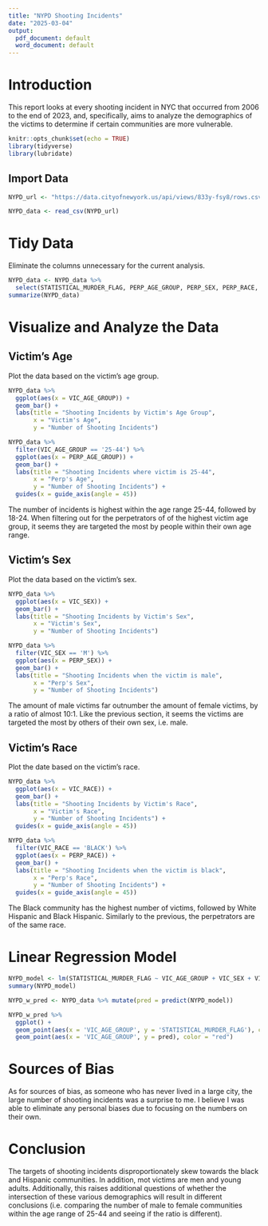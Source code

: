 ---
title: "NYPD Shooting Incidents"
date: "2025-03-04"
output:
  pdf_document: default
  word_document: default
---
# Introduction

This report looks at every shooting incident in NYC that occurred from 2006 to the end of 2023, and, specifically, aims to analyze the demographics of the victims to determine if certain communities are more vulnerable.


```{r setup, include=FALSE}
knitr::opts_chunk$set(echo = TRUE)
library(tidyverse)
library(lubridate)
```

## Import Data
```{r}
NYPD_url <- "https://data.cityofnewyork.us/api/views/833y-fsy8/rows.csv?accessType=DOWNLOAD"
```

```{r import_data,message=FALSE}
NYPD_data <- read_csv(NYPD_url)
```

# Tidy Data

Eliminate the columns unnecessary for the current analysis.
```{r tidy_data}
NYPD_data <- NYPD_data %>%
  select(STATISTICAL_MURDER_FLAG, PERP_AGE_GROUP, PERP_SEX, PERP_RACE, VIC_AGE_GROUP, VIC_SEX, VIC_RACE)
summarize(NYPD_data)
```

# Visualize and Analyze the Data

## Victim's Age

Plot the data based on the victim's age group.
```{r vic_age}
NYPD_data %>%
  ggplot(aes(x = VIC_AGE_GROUP)) +
  geom_bar() +
  labs(title = "Shooting Incidents by Victim's Age Group",
       x = "Victim's Age",
       y = "Number of Shooting Incidents")
```

```{r perp_age}
NYPD_data %>%
  filter(VIC_AGE_GROUP == '25-44') %>%
  ggplot(aes(x = PERP_AGE_GROUP)) +
  geom_bar() +
  labs(title = "Shooting Incidents where victim is 25-44",
       x = "Perp's Age",
       y = "Number of Shooting Incidents") +
  guides(x = guide_axis(angle = 45))
```


The number of incidents is highest within the age range 25-44, followed by 18-24. When filtering out for the perpetrators of of the highest victim age group, it seems they are targeted the most by people within their own age range.

## Victim's Sex

Plot the data based on the victim's sex.
```{r vic_sex}
NYPD_data %>%
  ggplot(aes(x = VIC_SEX)) +
  geom_bar() +
  labs(title = "Shooting Incidents by Victim's Sex",
       x = "Victim's Sex",
       y = "Number of Shooting Incidents")
```

```{r perp_sex}
NYPD_data %>%
  filter(VIC_SEX == 'M') %>%
  ggplot(aes(x = PERP_SEX)) +
  geom_bar() +
  labs(title = "Shooting Incidents when the victim is male",
       x = "Perp's Sex",
       y = "Number of Shooting Incidents")
```

The amount of male victims far outnumber the amount of female victims, by a ratio of almost 10:1. Like the previous section, it seems the victims are targeted the most by others of their own sex, i.e. male.

## Victim's Race

Plot the date based on the victim's race.

```{r vic_race}
NYPD_data %>%
  ggplot(aes(x = VIC_RACE)) +
  geom_bar() +
  labs(title = "Shooting Incidents by Victim's Race",
       x = "Victim's Race",
       y = "Number of Shooting Incidents") +
  guides(x = guide_axis(angle = 45))
```

```{r perp_race}
NYPD_data %>%
  filter(VIC_RACE == 'BLACK') %>%
  ggplot(aes(x = PERP_RACE)) +
  geom_bar() +
  labs(title = "Shooting Incidents when the victim is black",
       x = "Perp's Race",
       y = "Number of Shooting Incidents") +
  guides(x = guide_axis(angle = 45))
```
The Black community has the highest number of victims, followed by White Hispanic and Black Hispanic. Similarly to the previous, the perpetrators are of the same race.

# Linear Regression Model

```{r lm}
NYPD_model <- lm(STATISTICAL_MURDER_FLAG ~ VIC_AGE_GROUP + VIC_SEX + VIC_RACE, data = NYPD_data)
summary(NYPD_model)

NYPD_w_pred <- NYPD_data %>% mutate(pred = predict(NYPD_model))

NYPD_w_pred %>%
  ggplot() +
  geom_point(aes(x = 'VIC_AGE_GROUP', y = 'STATISTICAL_MURDER_FLAG'), color = "blue") +
  geom_point(aes(x = 'VIC_AGE_GROUP', y = pred), color = "red")
```

# Sources of Bias
As for sources of bias, as someone who has never lived in a large city, the large number of shooting incidents was a surprise to me. I believe I was able to eliminate any personal biases due to focusing on the numbers on their own.

# Conclusion

The targets of shooting incidents disproportionately skew towards the black and Hispanic communities. In addition, mot victims are men and young adults. Additionally, this raises additional questions of whether the intersection of these various demographics will result in different conclusions (i.e. comparing the number of male to female communities within the age range of 25-44 and seeing if the ratio is different).
